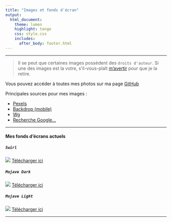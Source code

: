 ---
title: "Images et fonds d'écran"
output:
  html_document:
    theme: lumen
    highlight: tango
    css: style.css
    includes:
      after_body: footer.html
---
***

> Il se peut que certaines images possèdent des ```droits d'auteur```. Si une des images est la votre, s'il-vous-plaît [m'avertir](contact2.html) pour que je la retire.

Vous pouvez accéder à toutes mes photos sur ma page [GitHub](https://github.com/jacobtaylor27/jacobtaylor.xyz/tree/master/images)

Principales sources pour mes images :

* [Pexels](https://www.pexels.com/)
* [Backdrop (mobile)](https://www.backdrops.io/)
* [Wg](http://boards.4chan.org/wg/)
* [Recherche Google...](https://www.google.ca/)

***

#### Mes fonds d'écrans actuels

##### **```Swirl```**

![](images/swirl.jpg)
[Télécharger ici](images/swirl.jpg)

##### **```Mojave Dark```**

![](images/mojave_d.jpg)
[Télécharger ici](images/mojave_d.jpg)

##### **```Mojave Light```**

![](images/mojave_l.jpg)
[Télécharger ici](images/mojave_l.jpg)

***
